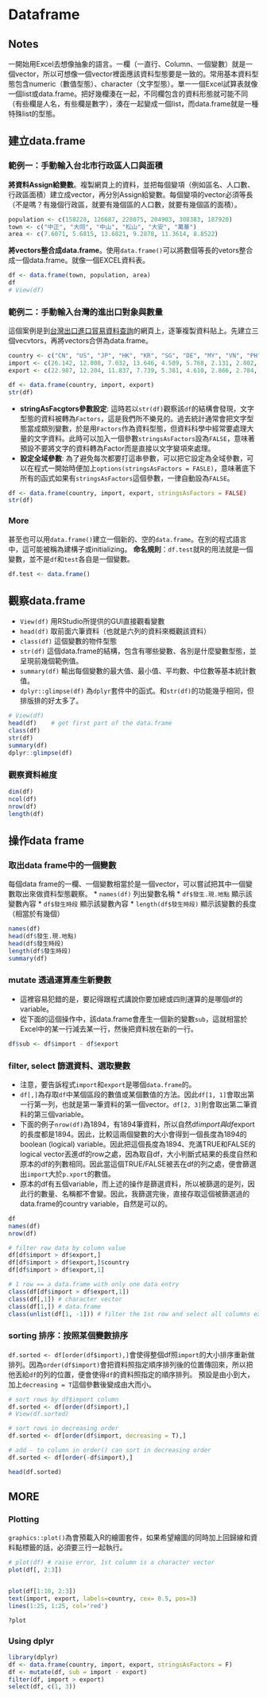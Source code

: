 
# Dataframe
## Notes {-}
一開始用Excel去想像抽象的語言。一欄（一直行、Column、一個變數）就是一個vector，所以可想像一個vector裡面應該資料型態要是一致的。常用基本資料型態包含numeric（數值型態）、character（文字型態）。單一一個Excel試算表就像一個list或data.frame。把好幾欄湊在一起，不同欄包含的資料形態就可能不同（有些欄是人名，有些欄是數字），湊在一起變成一個list，而data.frame就是一種特殊list的型態。



## 建立data.frame
### 範例一：手動輸入台北市行政區人口與面積
**將資料Assign給變數**。複製網頁上的資料，並把每個變項（例如區名、人口數、行政區面積）建立成vector，再分別Assign給變數。每個變項的vector必須等長（不是嗎？有幾個行政區，就要有幾個區的人口數，就要有幾個區的面積）。

```r
population <- c(158228, 126687, 228075, 204903, 308383, 187920)
town <- c("中正", "大同", "中山", "松山", "大安", "萬華")
area <- c(7.6071, 5.6815, 13.6821, 9.2878, 11.3614, 8.8522)
```

**將vectors整合成data.frame**。使用`data.frame()`可以將數個等長的vetors整合成一個data.frame。就像一個EXCEL資料表。

```r
df <- data.frame(town, population, area)
df
# View(df)
```



### 範例二：手動輸入台灣的進出口對象與數量
這個案例是到[台灣出口進口貿易資料查詢](https://cus93.trade.gov.tw/FSC3040F/FSC3040F)的網頁上，逐筆複製資料貼上。先建立三個vecvtors，再將vectors合併為data.frame。

```r
country <- c("CN", "US", "JP", "HK", "KR", "SG", "DE", "MY", "VN", "PH", "TH", "AU", "NL", "SA", "ID", "GB", "IN", "FR", "IT", "AE")
import <- c(26.142, 12.008, 7.032, 13.646, 4.589, 5.768, 2.131, 2.802, 3.428, 3.019, 1.976, 1.118, 1.624, 0.449, 0.983, 1.302, 1.027, 0.553, 0.670, 0.455)
export <- c(22.987, 12.204, 11.837, 7.739, 5.381, 4.610, 2.866, 2.784, 2.414, 2.092, 1.839, 1.788, 1.665, 1.409, 1.391, 1.075, 0.974, 0.899, 0.800, 0.728)

df <- data.frame(country, import, export)
str(df)
```


* **stringAsFacgtors參數設定**: 這時若以`str(df)`觀察該`df`的結構會發現，文字型態的資料被轉為`Factors`，這是我們所不樂見的。過去統計通常會把文字型態當成類別變數，於是用`Factors`作為資料型態，但資料科學中經常要處理大量的文字資料。此時可以加入一個參數`stringsAsFactors`設為`FALSE`，意味著預設不要將文字的資料轉為Factor而是直接以文字變項來處理。
* **設定全域參數**: 為了避免每次都要打這串參數，可以把它設定為全域參數，可以在程式一開始時便加上`options(stringsAsFactors = FASLE)`，意味著底下所有的函式如果有`stringsAsFactors`這個參數，一律自動設為`FALSE`。


```r
df <- data.frame(country, import, export, stringsAsFactors = FALSE)
str(df)
```




### More
甚至也可以用`data.frame()`建立一個新的、空的`data.frame`。在別的程式語言中，這可能被稱為建構子或initializing。
**命名規則**：`df.test`就R的用法就是一個變數，並不是`df`和`test`各自是一個變數。

```r
df.test <- data.frame()
```



## 觀察data.frame
* `View(df)` 用RStudio所提供的GUI直接觀看變數
* `head(df)` 取前面六筆資料（也就是六列的資料來概觀該資料）
* `class(df)` 這個變數的物件型態
* `str(df)` 這個data.frame的結構，包含有哪些變數、各別是什麼變數型態，並呈現前幾個範例值。
* `summary(df)` 輸出每個變數的最大值、最小值、平均數、中位數等基本統計數值。
* `dplyr::glimpse(df)` 為`dplyr`套件中的函式。和`str(df)`的功能幾乎相同，但排版排的好太多了。

```r
# View(df)
head(df)	# get first part of the data.frame
class(df)
str(df)
summary(df)
dplyr::glimpse(df)
```




### 觀察資料維度

```r
dim(df)
ncol(df)
nrow(df)
length(df)
```


## 操作data frame
### 取出data frame中的一個變數
每個data frame的一欄、一個變數相當於是一個vector，可以嘗試把其中一個變數取出來做資料型態觀察。
* `names(df)`  列出變數名稱
* `df$發生.現.地點` 顯示該變數內容
* `df$發生時段` 顯示該變數內容
* `length(df$發生時段)` 顯示該變數的長度（相當於有幾個）

```r
names(df)
head(df$發生.現.地點)
head(df$發生時段)
length(df$發生時段)
summary(df)
```




### mutate 透過運算產生新變數
* 這裡容易犯錯的是，要記得跟程式講說你要加總或四則運算的是哪個df的variable。
* 從下面的這個操作中，該data.frame會產生一個新的變數`sub`，這就相當於Excel中的某一行減去某一行，然後把資料放在新的一行。

```r
df$sub <- df$import - df$export
```




### filter, select 篩選資料、選取變數
* 注意，要告訴程式`import`和`export`是哪個`data.frame`的。
* `df[,]`為存取`df`中某個區段的數值或某個數值的方法。因此`df[1, 1]`會取出第一行第一列，也就是第一筆資料的第一個vector。`df[2, 3]`則會取出第二筆資料的第三個variable。
* 下面的例子`nrow(df)`為1894，有1894筆資料，所以自然df$import與df$export的長度都是1894。因此，比較這兩個變數的大小會得到一個長度為1894的boolean (logical) variable。因此把這個長度為1894、充滿TRUE和FALSE的logical vector丟進df的row之處，因為取自df，大小判斷式結果的長度自然和原本的df的列數相同。因此當這個TRUE/FALSE被丟在df的列之處，便會篩選出`import`大於`p.xport`的數值。
* 原本的df有五個variable，而上述的操作是篩選資料，所以被篩選的是列，因此行的數量、名稱都不會變。因此，我篩選完後，直接存取這個被篩選過的data.frame的country variable，自然是可以的。


```r
df
names(df)
nrow(df)

# filter row data by column value
df[df$import > df$export,]
df[df$import > df$export,]$country
df[df$import > df$export,1]

# 1 row == a data.frame with only one data entry
class(df[df$import > df$export,1])
class(df[,1]) # character vector
class(df[1,]) # data.frame
class(unlist(df[1, -1])) # filter the 1st row and select all columns except 1

```




### sorting 排序：按照某個變數排序
`df.sorted <- df[order(df$import),]`會使得整個df照`import`的大小排序重新做排列。因為`order(df$import)`會把資料照指定順序排列後的位置傳回來，所以把他丟給`df`的列的位置，便會使得`df`的資料照指定的順序排列。
預設是由小到大，加上`decreasing = T`這個參數後變成由大而小。

```r
# sort rows by df$import column
df.sorted <- df[order(df$import),]
# View(df.sorted)

# sort rows in decreasing order
df.sorted <- df[order(df$import, decreasing = T),]

# add - to column in order() can sort in decreasing order
df.sorted <- df[order(-df$import),]

head(df.sorted)
```



## MORE
### Plotting

`graphics::plot()`為會預載入R的繪圖套件，如果希望繪圖的同時加上回歸線和資料點標籤的話，必須要三行一起執行。

```r
# plot(df) # raise error, 1st column is a character vector
plot(df[, 2:3])


plot(df[1:10, 2:3])
text(import, export, labels=country, cex= 0.5, pos=3)
lines(1:25, 1:25, col='red')

?plot
```



### Using dplyr

```r
library(dplyr)
df <- data.frame(country, import, export, stringsAsFactors = F)
df <- mutate(df, sub = import - export)
filter(df, import > export)
select(df, c(1, 3))

```

